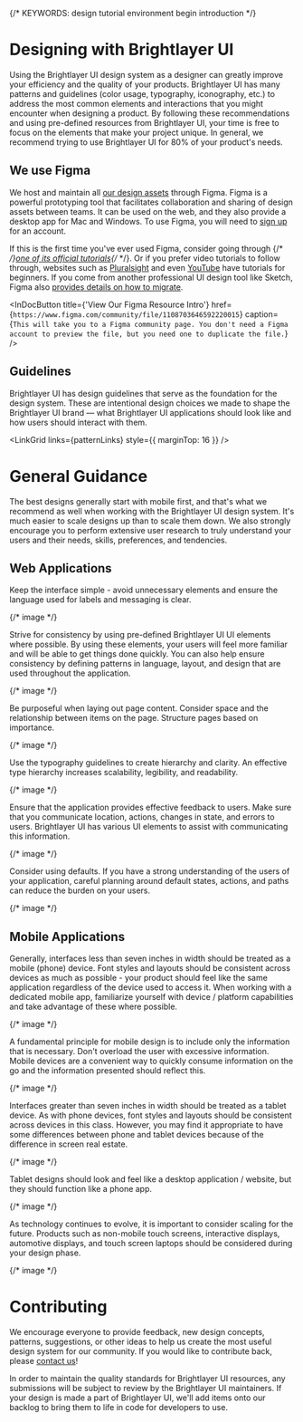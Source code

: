 
{/* KEYWORDS: design tutorial environment begin introduction */}

# Designing with Brightlayer UI

Using the Brightlayer UI design system as a designer can greatly improve your efficiency and the quality of your products. Brightlayer UI has many patterns and guidelines (color usage, typography, iconography, etc.) to address the most common elements and interactions that you might encounter when designing a product. By following these recommendations and using pre-defined resources from Brightlayer UI, your time is free to focus on the elements that make your project unique. In general, we recommend trying to use Brightlayer UI for 80% of your product's needs.

## We use Figma

We host and maintain all [our design assets](/resources/designer) through Figma. Figma is a powerful prototyping tool that facilitates collaboration and sharing of design assets between teams. It can be used on the web, and they also provide a desktop app for Mac and Windows. To use Figma, you will need to [sign up](https://www.figma.com/) for an account.

If this is the first time you've ever used Figma, consider going through {/* <!-- markdown-link-check-disable --> */}[one of its official tutorials](https://help.figma.com/hc/en-us/sections/4405269443991-Figma-for-Beginners-tutorial){/* <!-- markdown-link-check-enable --> */}. Or if you prefer video tutorials to follow through, websites such as [Pluralsight](https://www.pluralsight.com/courses/figma-getting-started) and even [YouTube](https://www.youtube.com/watch?v=g6rQFP9zCAM) have tutorials for beginners. If you come from another professional UI design tool like Sketch, Figma also [provides details on how to migrate](https://www.figma.com/best-practices/what-to-expect-when-moving-from-sketch-to-figma/).

<InDocButton
    title={'View Our Figma Resource Intro'}
    href={`https://www.figma.com/community/file/1108703646592220015`}
    caption={`This will take you to a Figma community page. You don't need a Figma account to preview the file, but you need one to duplicate the file.`}
/>

## Guidelines

Brightlayer UI has design guidelines that serve as the foundation for the design system. These are intentional design choices we made to shape the Brightlayer UI brand — what Brightlayer UI applications should look like and how users should interact with them.

<LinkGrid links={patternLinks} style={{ marginTop: 16 }} />

<Divider />

# General Guidance

The best designs generally start with mobile first, and that's what we recommend as well when working with the Brightlayer UI design system. It's much easier to scale designs up than to scale them down. We also strongly encourage you to perform extensive user research to truly understand your users and their needs, skills, preferences, and tendencies.

## Web Applications

Keep the interface simple - avoid unnecessary elements and ensure the language used for labels and messaging is clear.

{/* image */}

Strive for consistency by using pre-defined Brightlayer UI UI elements where possible. By using these elements, your users will feel more familiar and will be able to get things done quickly. You can also help ensure consistency by defining patterns in language, layout, and design that are used throughout the application.

{/* image */}

Be purposeful when laying out page content. Consider space and the relationship between items on the page. Structure pages based on importance.

{/* image */}

Use the typography guidelines to create hierarchy and clarity. An effective type hierarchy increases scalability, legibility, and readability.

{/* image */}

Ensure that the application provides effective feedback to users. Make sure that you communicate location, actions, changes in state, and errors to users. Brightlayer UI has various UI elements to assist with communicating this information.

{/* image */}

Consider using defaults. If you have a strong understanding of the users of your application, careful planning around default states, actions, and paths can reduce the burden on your users.

{/* image */}

## Mobile Applications

Generally, interfaces less than seven inches in width should be treated as a mobile (phone) device. Font styles and layouts should be consistent across devices as much as possible - your product should feel like the same application regardless of the device used to access it. When working with a dedicated mobile app, familiarize yourself with device / platform capabilities and take advantage of these where possible.

{/* image */}

A fundamental principle for mobile design is to include only the information that is necessary. Don't overload the user with excessive information. Mobile devices are a convenient way to quickly consume information on the go and the information presented should reflect this.

{/* image */}

Interfaces greater than seven inches in width should be treated as a tablet device. As with phone devices, font styles and layouts should be consistent across devices in this class. However, you may find it appropriate to have some differences between phone and tablet devices because of the difference in screen real estate.

{/* image */}

Tablet designs should look and feel like a desktop application / website, but they should function like a phone app.

{/* image */}

As technology continues to evolve, it is important to consider scaling for the future. Products such as non-mobile touch screens, interactive displays, automotive displays, and touch screen laptops should be considered during your design phase.

{/* image */}

<Divider style={{}} />

# Contributing

We encourage everyone to provide feedback, new design concepts, patterns, suggestions, or other ideas to help us create the most useful design system for our community. If you would like to contribute back, please [contact us](/community/contactus)!

In order to maintain the quality standards for Brightlayer UI resources, any submissions will be subject to review by the Brightlayer UI maintainers. If your design is made a part of Brightlayer UI, we'll add items onto our backlog to bring them to life in code for developers to use.
